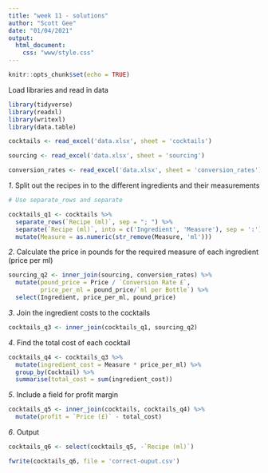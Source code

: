 ```yaml
---
title: "week 11 - solutions"
author: "Scott Gee"
date: "01/04/2021"
output: 
  html_document:
    css: "www/style.css"
---
```


```r
knitr::opts_chunk$set(echo = TRUE)
```

<script src="www/hideOutput.js"></script>

Load libraries and read in data
<div class="fold s">
```r
library(tidyverse)
library(readxl)
library(writexl)
library(data.table)

cocktails <- read_excel('data.xlsx', sheet = 'cocktails')

sourcing <- read_excel('data.xlsx', sheet = 'sourcing')

conversion_rates <- read_excel('data.xlsx', sheet = 'conversion_rates')
```
</div>

*1*. Split out the recipes in to the different ingredients and their measurements

<div class="fold h">
```r
# Use separate_rows and separate
```
</div>
<div class="fold s">
```r
cocktails_q1 <- cocktails %>% 
  separate_rows(`Recipe (ml)`, sep = "; ") %>% 
  separate(`Recipe (ml)`, into = c('Ingredient', 'Measure'), sep = ':') %>% 
  mutate(Measure = as.numeric(str_remove(Measure, 'ml')))
```

</div>

*2*. Calculate the price in pounds for the required measure of each ingredient (price per ml)
<div class="fold s">
```r
sourcing_q2 <- inner_join(sourcing, conversion_rates) %>% 
  mutate(pound_price = Price / `Conversion Rate £`,
         price_per_ml = pound_price/`ml per Bottle`) %>% 
  select(Ingredient, price_per_ml, pound_price)

```
</div>

*3*. Join the ingredient costs to the cocktails
<div class="fold s">
```r
cocktails_q3 <- inner_join(cocktails_q1, sourcing_q2)
```
</div>

*4*. Find the total cost of each cocktail
<div class="fold s">
```r
cocktails_q4 <- cocktails_q3 %>% 
  mutate(ingredient_cost = Measure * price_per_ml) %>% 
  group_by(Cocktail) %>% 
  summarise(total_cost = sum(ingredient_cost))
```
</div>

*5*. Include a field for profit margin
<div class="fold s">
```r
cocktails_q5 <- inner_join(cocktails, cocktails_q4) %>% 
  mutate(profit = `Price (£)` - total_cost) 
```
</div>

*6*. Output
<div class="fold s">
```r
cocktails_q6 <- select(cocktails_q5, -`Recipe (ml)`) 

fwrite(cocktails_q6, file = 'correct-ouput.csv')
```
</div>